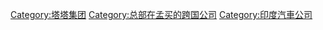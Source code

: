 {{Catnav|頁面分類|人类社会|交通|道路運輸|汽车|汽車品牌}}

{{catmore}}
[[Category:塔塔集团|Category:塔塔集团]]
[[Category:总部在孟买的跨国公司|Category:总部在孟买的跨国公司]]
[[Category:印度汽車公司|Category:印度汽車公司]]